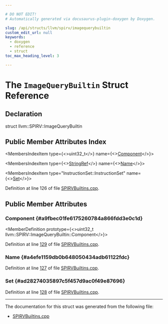 ```yaml
---

# DO NOT EDIT!
# Automatically generated via docusaurus-plugin-doxygen by Doxygen.

slug: /api/structs/llvm/spirv/imagequerybuiltin
custom_edit_url: null
keywords:
  - doxygen
  - reference
  - struct
toc_max_heading_level: 3

---
```





# The `ImageQueryBuiltin` Struct Reference

<DoxygenPage pluginConfig={pluginConfig}>



## Declaration

<CodeBlock>struct llvm::SPIRV::ImageQueryBuiltin</CodeBlock>

## Public Member Attributes Index

<MembersIndex>

<MembersIndexItem
  type={<>uint32&#95;t</>}
  name={<><a href="#a9fbec01fe6175260784a866fdd3e0c1d">Component</a></>}>
</MembersIndexItem>

<MembersIndexItem
  type={<><a href="/docs/api/classes/llvm/stringref">StringRef</a></>}
  name={<><a href="#a4efe1159db0b648050434adb61122fdc">Name</a></>}>
</MembersIndexItem>

<MembersIndexItem
  type="InstructionSet::InstructionSet"
  name={<><a href="#ad28274035897c5f457d9ac0f49e87696">Set</a></>}>
</MembersIndexItem>

</MembersIndex>


Definition at line 126 of file <a href="/docs/api/files/lib/lib/target/lib/target/spirv/spirvbuiltins-cpp">SPIRVBuiltins.cpp</a>.

<SectionDefinition>

## Public Member Attributes

### Component {#a9fbec01fe6175260784a866fdd3e0c1d}

<MemberDefinition
  prototype={<>uint32&#95;t llvm::SPIRV::ImageQueryBuiltin::Component</>}>

Definition at line <a href="/docs/api/files/lib/lib/target/lib/target/spirv/spirvbuiltins-cpp/#l00129">129</a> of file <a href="/docs/api/files/lib/lib/target/lib/target/spirv/spirvbuiltins-cpp">SPIRVBuiltins.cpp</a>.
</MemberDefinition>

### Name {#a4efe1159db0b648050434adb61122fdc}

<MemberDefinition
  prototype="StringRef llvm::SPIRV::ImageQueryBuiltin::Name">

Definition at line <a href="/docs/api/files/lib/lib/target/lib/target/spirv/spirvbuiltins-cpp/#l00127">127</a> of file <a href="/docs/api/files/lib/lib/target/lib/target/spirv/spirvbuiltins-cpp">SPIRVBuiltins.cpp</a>.
</MemberDefinition>

### Set {#ad28274035897c5f457d9ac0f49e87696}

<MemberDefinition
  prototype="InstructionSet::InstructionSet llvm::SPIRV::ImageQueryBuiltin::Set">

Definition at line <a href="/docs/api/files/lib/lib/target/lib/target/spirv/spirvbuiltins-cpp/#l00128">128</a> of file <a href="/docs/api/files/lib/lib/target/lib/target/spirv/spirvbuiltins-cpp">SPIRVBuiltins.cpp</a>.
</MemberDefinition>

</SectionDefinition>

<hr/>

The documentation for this struct was generated from the following file:

<ul>
<li><a href="/docs/api/files/lib/lib/target/lib/target/spirv/spirvbuiltins-cpp">SPIRVBuiltins.cpp</a></li>
</ul>

</DoxygenPage>
